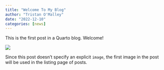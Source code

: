 ```yaml
---
title: "Welcome To My Blog"
author: "Tristan O'Malley"
date: "2022-12-10"
categories: [news]
---
```


This is the first post in a Quarto blog. Welcome!

![](thumbnail.jpg)

Since this post doesn't specify an explicit `image`, the first image in the post will be used in the listing page of posts.
